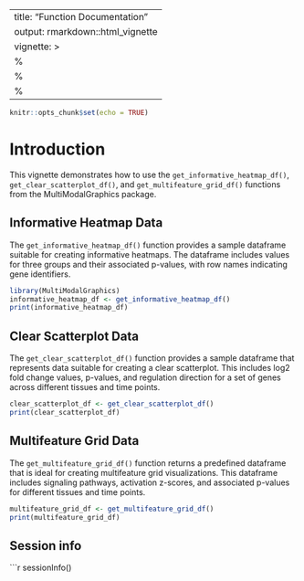 
---
title: "Function Documentation"
output: rmarkdown::html_vignette
vignette: >
  %\VignetteIndexEntry{Function Documentation}
  %\VignetteEngine{knitr::rmarkdown}
  %\VignetteEncoding{UTF-8}
---

```r
knitr::opts_chunk$set(echo = TRUE)
```

# Introduction

This vignette demonstrates how to use the `get_informative_heatmap_df()`, 
`get_clear_scatterplot_df()`, and `get_multifeature_grid_df()` functions from 
the MultiModalGraphics package.

## Informative Heatmap Data

The `get_informative_heatmap_df()` function provides a sample dataframe suitable 
for creating informative heatmaps. The dataframe includes values for three 
groups and their associated p-values, with row names indicating gene 
identifiers.

```r
library(MultiModalGraphics)
informative_heatmap_df <- get_informative_heatmap_df()
print(informative_heatmap_df)
```

## Clear Scatterplot Data

The `get_clear_scatterplot_df()` function provides a sample dataframe that 
represents data suitable for creating a clear scatterplot. This includes log2 
fold change values, p-values, and regulation direction for a set of genes 
across different tissues and time points.

```r
clear_scatterplot_df <- get_clear_scatterplot_df()
print(clear_scatterplot_df)
```

## Multifeature Grid Data

The `get_multifeature_grid_df()` function returns a predefined dataframe that 
is ideal for creating multifeature grid visualizations. This dataframe includes 
signaling pathways, activation z-scores, and associated p-values for different 
tissues and time points.

```r
multifeature_grid_df <- get_multifeature_grid_df()
print(multifeature_grid_df)
```

## Session info
```r
sessionInfo()
